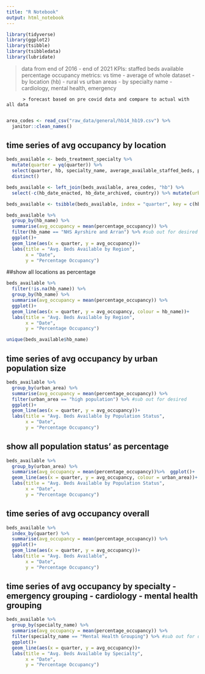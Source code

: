 ```yaml
---
title: "R Notebook"
output: html_notebook
---
```

```r
library(tidyverse)
library(ggplot2)
library(tsibble)
library(tsibbledata)
library(lubridate)
```

>data from end of 2016 - end of 2021
>KPIs: staffed beds available
       percentage occupancy
>metrics: vs time - average of whole dataset
                  - by location (hb) - rural vs urban areas
                  - by specialty name - cardiology, mental health, emergency
          
          > forecast based on pre covid data and compare to actual with all data      
          
```r
area_codes <- read_csv("raw_data/general/hb14_hb19.csv") %>% 
  janitor::clean_names()
```


## time series of avg occupancy by location 
```r
beds_available <- beds_treatment_specialty %>% 
  mutate(quarter = yq(quarter)) %>%
  select(quarter, hb, specialty_name, average_available_staffed_beds, percentage_occupancy) %>% 
  distinct()

beds_available <- left_join(beds_available, area_codes, "hb") %>% 
  select(-c(hb_date_enacted, hb_date_archived, country)) %>% mutate(urban_area = if_else(hb_name %in% c("NHS Greater Glasgow and Clyde", "NHS Lanarkshire", "NHS Lothian"), "high population", "low population")) #based on greater than 500,000

beds_available <- tsibble(beds_available, index = "quarter", key = c(hb, specialty_name, average_available_staffed_beds, percentage_occupancy, hb_name, urban_area))

beds_available %>% 
  group_by(hb_name) %>% 
  summarise(avg_occupancy = mean(percentage_occupancy)) %>% 
  filter(hb_name == "NHS Ayrshire and Arran") %>% #sub out for desired area
  ggplot()+
  geom_line(aes(x = quarter, y = avg_occupancy))+
  labs(title = "Avg. Beds Available by Region",
       x = "Date",
       y = "Percentage Occupancy")
```
##show all locations as percentage
```r
beds_available %>% 
  filter(!is.na(hb_name)) %>% 
  group_by(hb_name) %>% 
  summarise(avg_occupancy = mean(percentage_occupancy)) %>% 
  ggplot()+
  geom_line(aes(x = quarter, y = avg_occupancy, colour = hb_name))+
  labs(title = "Avg. Beds Available by Region",
       x = "Date",
       y = "Percentage Occupancy")

unique(beds_available$hb_name)
```


## time series of avg occupancy by urban population size
```r
beds_available %>% 
  group_by(urban_area) %>% 
  summarise(avg_occupancy = mean(percentage_occupancy)) %>% 
  filter(urban_area == "high population") %>% #sub out for desired 
  ggplot()+
  geom_line(aes(x = quarter, y = avg_occupancy))+
  labs(title = "Avg. Beds Available by Population Status",
       x = "Date",
       y = "Percentage Occupancy")
```
## show all population status' as percentage
```r
beds_available %>% 
  group_by(urban_area) %>% 
  summarise(avg_occupancy = mean(percentage_occupancy))%>%  ggplot()+
  geom_line(aes(x = quarter, y = avg_occupancy, colour = urban_area))+
  labs(title = "Avg. Beds Available by Population Status",
       x = "Date",
       y = "Percentage Occupancy")
```




## time series of avg occupancy overall
```r
beds_available %>% 
  index_by(quarter) %>% 
  summarise(avg_occupancy = mean(percentage_occupancy)) %>% 
  ggplot()+
  geom_line(aes(x = quarter, y = avg_occupancy))+
  labs(title = "Avg. Beds Available",
       x = "Date",
       y = "Percentage Occupancy")
```
## time series of avg occupancy by specialty - emergency grouping - cardiology - mental health grouping
```r
beds_available %>% 
  group_by(specialty_name) %>% 
  summarise(avg_occupancy = mean(percentage_occupancy)) %>% 
  filter(specialty_name == "Mental Health Grouping") %>% #sub out for desired area
  ggplot()+
  geom_line(aes(x = quarter, y = avg_occupancy))+
  labs(title = "Avg. Beds Available by Specialty",
       x = "Date",
       y = "Percentage Occupancy")
```

